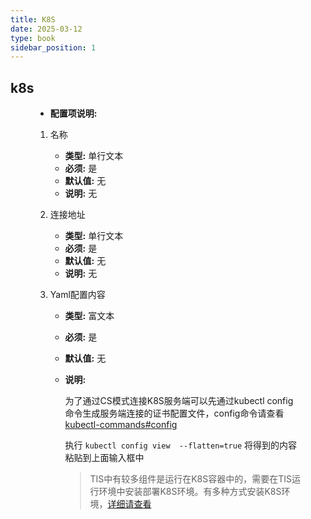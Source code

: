 ```yaml
---
title: K8S
date: 2025-03-12
type: book
sidebar_position: 1
---
```



## k8s

<Figure img={require('./DefaultK8sContext.png')}/>

* **配置项说明:** 

<PluginFields>

1. 名称

	* **类型:** 单行文本
	* **必须:** 是
	* **默认值:** 无
	* **说明:** 		无

2. 连接地址

	* **类型:** 单行文本
	* **必须:** 是
	* **默认值:** 无
	* **说明:** 		无

3. Yaml配置内容

	* **类型:** 富文本
	* **必须:** 是
	* **默认值:** 无
	* **说明:** 

		为了通过CS模式连接K8S服务端可以先通过kubectl config命令生成服务端连接的证书配置文件，config命令请查看
		[kubectl-commands#config](https://kubernetes.io/docs/reference/generated/kubectl/kubectl-commands#config)
		
		执行 `kubectl config view  --flatten=true` 将得到的内容粘贴到上面输入框中
		
		> TIS中有较多组件是运行在K8S容器中的，需要在TIS运行环境中安装部署K8S环境。有多种方式安装K8S环境，[详细请查看](http://tis.pub/blog/k8s-using/)


</PluginFields>



